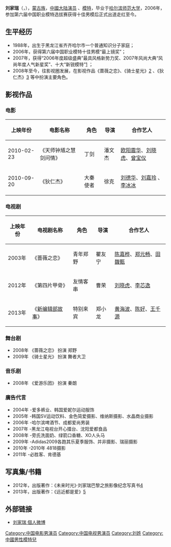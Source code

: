 {{藝人
| 姓名 = 刘家瑞
| 類型 = 男艺人
| 英文名 = Nathan 
| 民族 = [[蒙古族|蒙古族]]
| 國籍 = {{PRC}}
| 出生日期 = {{Birth date and age|1988|3|24}}
| 出生地點 = {{CHN}}[[黑龙江省|黑龙江省]][[齐齐哈尔市|齐齐哈尔市]] 
| 職業 = [[演员|演员]] 、[[模特|模特]]
| 語言 = [[汉语|汉语]]（[[普通话|普通话]]） 
| 教育程度 = [[哈尔滨师范大学|哈尔滨师范大学]]
| 活躍年代 = 2006年至今
| 網站 =http://weibo.com/liuzigang 刘家瑞 個人微博
}}

'''刘家瑞'''（{{lang-en|Nathan}}，{{bd|1988年|3月24日|catIdx=B柏}}），[[蒙古族|蒙古族]]，[[中國大陆|中國大陆]][[演员|演员]] 、[[模特|模特]]，毕业于[[哈尔滨师范大学|哈尔滨师范大学]]，2006年，参加第六届中国职业模特选拔赛获得十佳男模后正式出道走红至今。

==生平经历==
*1988年，出生于黑龙江省齐齐哈尔市一个普通知识分子家庭；
*2006年，获得第六届中国职业模特十佳男模“最上镜奖”；　
*2007年，获得“2006年度超级盛典”最具风格新势力奖、2007年风尚大典“风尚年度人气新星奖”、十大“新锐模特”[https://web.archive.org/web/20140407090906/http://www.81lj.cn/a/zhengtanrenwu/2014/0321/38771.html] ；
*2008年至今，往影视圈发展，在影视作品《蔷薇之恋》、《骑士星光》[http://www.douban.com/location/drama/25849324/] {{Wayback|url=http://www.douban.com/location/drama/25849324/ |date=20160308031615 }} 、《狄仁杰》[https://web.archive.org/web/20160304074300/http://www.ent1.cn/yuletianxia/2014/0321/124038.html] 等中扮演主要角色。

==影视作品==
===电影===
{| class="wikitable"
|-
! 上映年份  !! 电影名称 !!  角色 !!导演 !!合作艺人
|-
| 2010-02-23  || 《天师钟馗之慧剑问情》 ||丁剑 ||潘文杰 ||[[欧阳震华|欧阳震华]]、[[刘晓虎|刘晓虎]]、[[曾宝仪|曾宝仪]]
|-
| 2010-09-20  || 《狄仁杰》   ||大秦使者||徐克 ||[[刘德华|刘德华]]、[[刘嘉玲|刘嘉玲]] 、[[李冰冰|李冰冰]]
|}
===电视剧===
{| class="wikitable"
|-
! 上映年份  !!电视剧名称 !!  角色 !! 导演 !!合作艺人
|-
|  2003年  || 《蔷薇之恋》 ||青年郑野 || 瞿友宁||[[陈嘉桦|陈嘉桦]]、[[郑元畅|郑元畅]]、[[田馥甄|田馥甄]]
|-
|  2012年  || 《第四片甲骨》 ||友情客串 || 曹荣||[[刘晓虎|刘晓虎]]、[[李芯逸|李芯逸]]
|-
|  2013年  || 《[[新编辑部故事|新编辑部故事]]》 ||特别来宾 ||郑小龙 ||[[黄海波|黄海波]]、[[陈好|陈好]]、[[王千源|王千源]]
|}

===舞台剧===
*2008年 《蔷薇之恋》 扮演 郑野
*2009年 《骑士星光》 扮演 舞者大卫

===音乐剧===
*2008年 《爱游乐团》 扮演 秦朗

=== 廣告代言 ===
* 2004年 -爱多裤业、韩国爱妮尔运动服饰
* 2005年 -韩国SV运动饮料、金色简爱摄影、维纳斯摄影、水晶商业摄影
* 2006年 -哈尔滨啤酒节、成都爱尚男装 
* 2007年 -黑龙江电视台开心擂台、沈阳爱都食品
* 2008年 -旁氏洗面奶、绿箭口香糖、XO人头马 
* 2009年 -Adidas2009各跑其乐夏季服饰、并非摄影、瑞丽摄影 
* 2010年 -2010年 4818摄影 
* 2011年 -必胜客、肯德基 

==写真集/书籍==
*2012年，出版著作：《未来时光》·刘家瑞巴黎之旅影像纪念写真书[http://book.douban.com/subject/25849185/] {{Wayback|url=http://book.douban.com/subject/25849185/ |date=20140407102312 }}
*2013年，出版著作：《远近都是爱》[http://book.douban.com/subject/25849283/] {{Wayback|url=http://book.douban.com/subject/25849283/ |date=20140407095325 }}

==外部链接==
*[http://weibo.com/liuzigang 刘家瑞 個人微博] {{Wayback|url=http://weibo.com/liuzigang |date=20120625201145 }}

[[Category:中国电影男演员|Category:中国电影男演员]]
[[Category:中国电视男演员|Category:中国电视男演员]]
[[Category:刘姓|Category:刘姓]]	
[[Category:中國男性模特兒|Category:中國男性模特兒]]